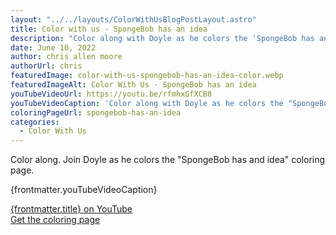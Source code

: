 ```yaml
---
layout: "../../layouts/ColorWithUsBlogPostLayout.astro"
title: Color with us - SpongeBob has an idea
description: "Color along with Doyle as he colors the 'SpongeBob has an idea' coloring page. Get the free coloring page."
date: June 10, 2022
author: chris allen moore
authorUrl: chris
featuredImage: color-with-us-spongebob-has-an-idea-color.webp
featuredImageAlt: Color With Us - SpongeBob has an idea
youTubeVideoUrl: https://youtu.be/rfmhxGfXCB8
youTubeVideoCaption: 'Color along with Doyle as he colors the "SpongeBob Has An Idea" coloring page.'
coloringPageUrl: spongebob-has-an-idea
categories:
  - Color With Us
---
```



Color along. Join Doyle as he colors the "SpongeBob has and idea" coloring page.

<YouTube id={frontmatter.youTubeVideoUrl} />

<p class="text-sm text-center">{frontmatter.youTubeVideoCaption}</p>

<a target="_blank" href={frontmatter.youTubeVideoUrl}>
  {frontmatter.title} on YouTube
</a>

<div class="text-center my-12">
  <a
    target="_blank"
    href={`/coloring-pages/${frontmatter.coloringPageUrl}/`}
    class="no-underline bg-paradiso-600 hover:bg-paradiso-700 text-white py-4 px-5 rounded-full leading-normal"
  >
    <span>Get the coloring page</span>
  </a>
</div>
